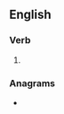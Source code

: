 ==English==

===Verb===
{{head|en|present participle}}

# {{present participle of|cause|lang=en|nocat=1}}

===Anagrams===
* {{l|en|saucing}}